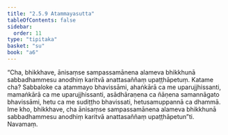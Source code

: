 ```yaml
---
title: "2.5.9 Atammayasutta"
tableOfContents: false
sidebar:
  order: 11
type: "tipitaka"
basket: "su"
book: "a6"
---
```



<DynamicBreadcrumb />

<Division number="104" book="a6">

<Paragraph number="732" book="a6">
“Cha, bhikkhave, ānisaṃse sampassamānena alameva bhikkhunā sabbadhammesu anodhiṃ karitvā anattasaññaṃ upaṭṭhāpetuṃ. Katame cha? Sabbaloke ca atammayo bhavissāmi, ahaṅkārā ca me uparujjhissanti, mamaṅkārā ca me uparujjhissanti, asādhāraṇena ca ñāṇena samannāgato bhavissāmi, hetu ca me sudiṭṭho bhavissati, hetusamuppannā ca dhammā. Ime kho, bhikkhave, cha ānisaṃse sampassamānena alameva bhikkhunā sabbadhammesu anodhiṃ karitvā anattasaññaṃ upaṭṭhāpetun”ti.

</Paragraph>
</Division>

<Paragraph number="733" type="center" book="a6">
Navamaṃ.
</Paragraph>